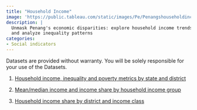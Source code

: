 ```yaml
---
title: "Household Income"
image: 'https://public.tableau.com/static/images/Pe/Penangshouseholdincome/Householdincome/1.png'
description: |
  Unmask Penang's economic disparities: explore household income trends
  and analyze inequality patterns
categories: 
- Social indicators
---
```


::: {.dashboard}
```{=html}
<script type='module' src='https://public.tableau.com/javascripts/api/tableau.embedding.3.latest.min.js'></script>
<tableau-viz id='tableau-viz' 
    src='https://public.tableau.com/views/Penangshouseholdincome/Householdincome' 
    width='1000' height='850' toolbar='bottom' >
  <custom-parameter name=":showShareOptions" value="false"></custom-parameter>
</tableau-viz>
```
:::

::: {.callout-important icon="false" collapse="true" title="Download data"}
Datasets are provided without warranty. You will be solely responsible for your use of the Datasets. 

1. [Household income, inequality and poverty metrics by state and district](https://docs.google.com/spreadsheets/d/e/2PACX-1vQnkVj7bQIJIK7b_FTq5zNsrTCSY9g2LGt5Q0byAQkC_ZYOJDKmZReYHshxO4OdleBmmwzAHR1rPuNt/pub?gid=2071777810&single=true&output=csv) 

2. [Mean/median income and income share by household income group](https://docs.google.com/spreadsheets/d/e/2PACX-1vT-_HsvzUxvcYnZ95e8MJE8lXZI0JYlSx_gK2JepjnVHTzBrQuB1cgN3kOIeAkBY_aq7dSaH6ThIs9H/pub?gid=480929340&single=true&output=csv) 

3. [Household income share by district and income class](https://docs.google.com/spreadsheets/d/e/2PACX-1vSWtNz-IQ39PQkxQQx8ezuEIO4JGnqqksHFMmdXeT0HJsME26ZnJpRgoahAq4Km5Soe9gD8_SxpZkM1/pub?gid=1294274604&single=true&output=csv)
:::
